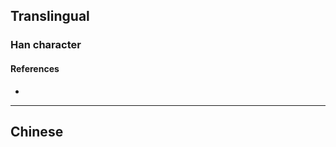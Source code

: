{{also|嚦}}
{{character info/new}}
==Translingual==

===Han character===
{{Han char|rn=30|rad=口|as=04|sn=7|four=|canj=RMKS|ids=⿰口历}}

====References====
* {{Han ref|kx=0181.191|hdz=10587.050|uh=5456|ud=21590}}

----

==Chinese==
{{zh-see|嚦}}